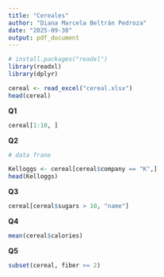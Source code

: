 ```yaml
---
title: "Cereales"
author: "Diana Marcela Beltrán Pedroza"
date: "2025-09-30"
output: pdf_document
---
```



```r
# install.packages("readxl")
library(readxl)
library(dplyr)

```
```r
cereal <- read_excel("cereal.xlsx")
head(cereal)


```
**Q1**

```r
cereal[1:10, ]

```
**Q2**

```r
# data frane

Kelloggs <- cereal[cereal$company == "K",]
head(Kelloggs)

```
**Q3**

```r

cereal[cereal$sugars > 10, "name"]
```
 **Q4**
 
```r

mean(cereal$calories)
```
 **Q5**
 
```r
subset(cereal, fiber >= 2)
```
 

